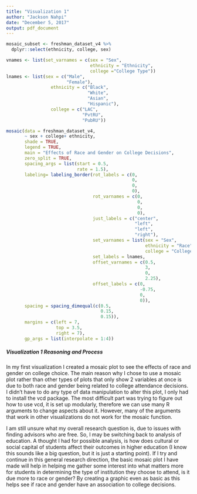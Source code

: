 ```yaml
---
title: "Visualization 1"
author: "Jackson Nahpi"
date: "December 5, 2017"
output: pdf_document
---
```


```r
mosaic_subset <- freshman_dataset_v4 %>%
  dplyr::select(ethnicity, college, sex)

vnames <- list(set_varnames = c(sex = "Sex", 
                                ethnicity = "Ethnicity", 
                                college ="College Type"))
lnames <- list(sex = c("Male", 
                       "Female"),
                 ethnicity = c("Black", 
                               "White", 
                               "Asian",
                               "Hispanic"),  
                 college = c("LAC", 
                             "PvtRU", 
                             "PubRU"))
```

```r
mosaic(data = freshman_dataset_v4,
       ~ sex + college+ ethnicity,
       shade = TRUE, 
       legend = TRUE,
       main = "Effects of Race and Gender on College Decisions", 
       zero_split = TRUE, 
       spacing_args = list(start = 0.5, 
                           rate = 1.5),
       labeling= labeling_border(rot_labels = c(0,
                                                0,
                                                0,
                                                0),
                                 rot_varnames = c(0,
                                                  0,
                                                  0,
                                                  0),
                                 just_labels = c("center", 
                                                 "left", 
                                                 "left", 
                                                 "right"), 
                                 set_varnames = list(sex = "Sex", 
                                                     ethnicity = "Race",
                                                     college = "College Choice"),
                                 set_labels = lnames,
                                 offset_varnames = c(0.5,
                                                     3,
                                                     0,
                                                     2.25),
                                 offset_labels = c(0,
                                                   -0.75,
                                                   0,
                                                   0)),
       spacing = spacing_dimequal(c(0.5,
                                    0.15,
                                    0.15)),
       margins = c(left = 7, 
                   top = 3.5, 
                   right = 7), 
       gp_args = list(interpolate = 1:4))
```

##### Visualization 1 Reasoning and Process
In my first visualization I created a mosaic plot to see the effects of race and gender on college choice. The main reason why I chose to use a mosaic plot rather than other types of plots that only show 2 variables at once is due to both race and gender being related to college attendance decisions. I didn't have to do any type of data manipulation to alter this plot, I only had to install the vcd package. The most difficult part was trying to figure out how to use vcd, it is set up modularly, therefore we can use many R arguments to change aspects about it. However, many of the arguments that work in other visualizations do not work for the mosaic function.


I am still unsure what my overall research question is, due to issues with finding advisors who are free. So, I may be switching back to analysis of education. A thought I had for possible analysis, is how does cultural or social capital of students affect their outcomes in higher education (I know this sounds like a big question, but it is just a starting point). If I try and continue in this general research direction, the basic mosaic plot I have made will help in helping me gather some interest into what matters more for students in determining the type of institution they choose to attend, is it due more to race or gender? By creating a graphic even as basic as this helps see if race and gender have an association to college decisions.

